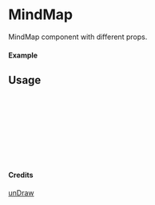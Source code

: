 
<Meta of={MindMap} title="unDraw/MindMap" />

# MindMap

MindMap component with different props.

#### Example

<Canvas of={MindMap.Primary} />

## Usage

```ts
import { MindMap } from "yadl-ui";

const Example = () => {
  return (
      <MindMap />
  );
};

export default Example;
```

#### Credits
[unDraw](https://undraw.co/illustrations)
